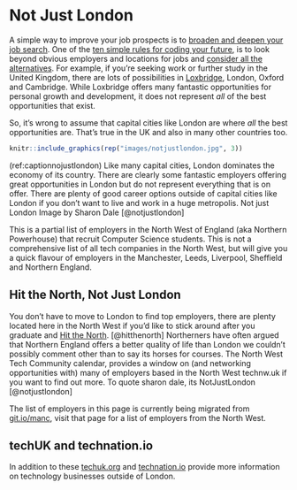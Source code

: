 # Not Just London {#notjustlondon}

A simple way to improve your job prospects is to [broaden and deepen your job search](#searching.html). One of the [ten simple rules for coding your future](#ruling), is to look beyond obvious employers and locations for jobs and [consider all the alternatives](broadening.html). For example, if you're seeking work or further study in the United Kingdom, there are lots of possibilities in [Loxbridge](https://en.wikipedia.org/wiki/Loxbridge), London, Oxford and Cambridge. While Loxbridge offers many fantastic opportunities for personal growth and development, it does not represent *all* of the best opportunities that exist.

So, it's wrong to assume that capital cities like London are where *all* the best opportunities are. That's true in the UK and also in many other countries too. 

```r
knitr::include_graphics(rep("images/notjustlondon.jpg", 3))
```

(ref:captionnojustlondon) Like many capital cities, London dominates the economy of its country. There are clearly some fantastic employers offering great opportunities in London but do not represent everything that is on offer. There are plenty of good career options outside of capital cities like London if you don't want to live and work in a huge metropolis. Not just London Image by Sharon Dale [@notjustlondon]

This is a partial list of employers in the North West of England (aka Northern Powerhouse) that recruit Computer Science students. This is not a comprehensive list of all tech companies in the North West, but will give you a quick flavour of employers in the Manchester, Leeds, Liverpool, Sheffield and Northern England.

## Hit the North, Not Just London
You don't have to move to London to find top employers, there are plenty located here in the North West if you'd like to stick around after you graduate and [Hit the North](https://en.wikipedia.org/wiki/Hit_the_North). [@hitthenorth] Northerners have often argued that Northern England offers a better quality of life than London we couldn't possibly comment other than to say its horses for courses. The North West Tech Community calendar, provides a window on (and networking opportunities with) many of employers based in the North West technw.uk if you want to find out more. To quote sharon dale, its NotJustLondon [@notjustlondon]

The list of employers in this page is currently being migrated from [git.io/manc](https://git.io/manc), visit that page for a list of employers from the North West.

## techUK  and technation.io
In addition to these [techuk.org](https://www.techuk.org) and [technation.io](https://technation.io) provide more information on technology businesses outside of London.
